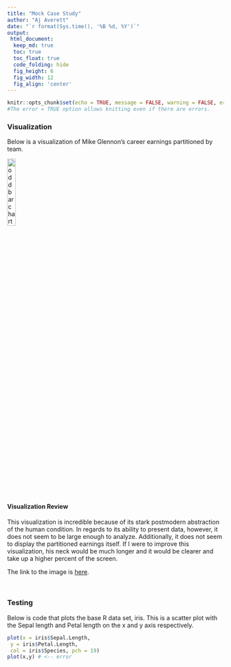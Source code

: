 ```yaml
---
title: "Mock Case Study"
author: "Aj Averett"
date: "`r format(Sys.time(), '%B %d, %Y')`"
output:
 html_document:
  keep_md: true
  toc: true
  toc_float: true
  code_folding: hide
  fig_height: 6
  fig_width: 12
  fig_align: 'center'
---
```


```r
knitr::opts_chunk$set(echo = TRUE, message = FALSE, warning = FALSE, error = TRUE)
#The error = TRUE option allows knitting even if there are errors. 
```

### Visualization
Below is a visualization of Mike Glennon's career earnings partitioned by team. 

![odd bar chart visualization of mike glennon's neck](mike_glennon.png){width=20%}
<br>

#### Visualization Review

<!-- Find an example of an article that uses data and visualizations to answer a question. Write a brief one paragraph review of the article.

- What is unique or good about the visualization? List a few ideas.
- What could be better? Identify at least one issue with the visualization. -->

This visualization is incredible because of its stark postmodern abstraction of the human condition. In regards to its ability to present data, however, it does not seem to be large enough to analyze. Additionally, it does not seem to display the partitioned earnings itself. If I were to improve this visualization, his neck would be much longer and it would be clearer and take up a higher percent of the screen.

The link to the image is  [here](https://twitter.com/betmgm/status/1472977046552956932).

<br>

### Testing

<!-- Create another section called “Testing.” In that section, add the R code below to your .Rmd file in an R chunk. The last line will produce an error (which it should). Leave the line as is, to verify that your file will knit even with an error in your work. -->

Below is code that plots the base R data set, iris. This is a scatter plot with the Sepal length and Petal length on the x and y axis respectively.

```r
plot(x = iris$Sepal.Length,
 y = iris$Petal.Length, 
 col = iris$Species, pch = 19)
plot(x,y) # <-- error
```




